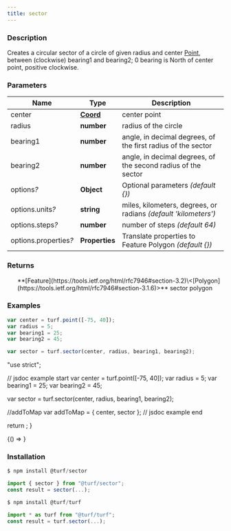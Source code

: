 ```yaml
---
title: sector
---
```



### Description

Creates a circular sector of a circle of given radius and center [Point](https://tools.ietf.org/html/rfc7946#section-3.1.2),
between (clockwise) bearing1 and bearing2; 0 bearing is North of center point, positive clockwise.

### Parameters

| Name                       | Type                                                           | Description                                                     |
| -------------------------- | -------------------------------------------------------------- | --------------------------------------------------------------- |
| center                     | **[Coord](https://tools.ietf.org/html/rfc7946#section-3.1.1)** | center point                                                    |
| radius                     | **number**                                                     | radius of the circle                                            |
| bearing1                   | **number**                                                     | angle, in decimal degrees, of the first radius of the sector    |
| bearing2                   | **number**                                                     | angle, in decimal degrees, of the second radius of the sector   |
| options<i>?</i>            | **Object**                                                     | Optional parameters _(default \{})_                             |
| options.units<i>?</i>      | **string**                                                     | miles, kilometers, degrees, or radians _(default 'kilometers')_ |
| options.steps<i>?</i>      | **number**                                                     | number of steps _(default 64)_                                  |
| options.properties<i>?</i> | **Properties**                                                 | Translate properties to Feature Polygon _(default \{})_         |

### Returns

<ul>
  **[Feature](https://tools.ietf.org/html/rfc7946#section-3.2)\<[Polygon](https://tools.ietf.org/html/rfc7946#section-3.1.6)>** sector polygon

</ul>

### Examples

```javascript
var center = turf.point([-75, 40]);
var radius = 5;
var bearing1 = 25;
var bearing2 = 45;

var sector = turf.sector(center, radius, bearing1, bearing2);
```

  "use strict";

  // jsdoc example start
  var center = turf.point([-75, 40]);
  var radius = 5;
  var bearing1 = 25;
  var bearing2 = 45;

  var sector = turf.sector(center, radius, bearing1, bearing2);

  //addToMap
  var addToMap = { center, sector };
  // jsdoc example end

  return <ExampleMap addToMap={addToMap} />;
}

<BrowserOnly>{() => <Map0 />}</BrowserOnly>

### Installation

```javascript
$ npm install @turf/sector

import { sector } from "@turf/sector";
const result = sector(...);
```

```javascript
$ npm install @turf/turf

import * as turf from "@turf/turf";
const result = turf.sector(...);
```
